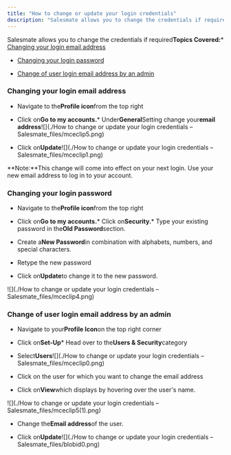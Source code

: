 ```yaml
---
title: "How to change or update your login credentials"
description: "Salesmate allows you to change the credentials if required**Topics Covered:*** [Changing your login email address](https://support.salesmate.io/hc/e..."
---
```


Salesmate allows you to change the credentials if required**Topics Covered:***   [Changing your login email address](https://support.salesmate.io/hc/en-us/articles/115000655089-How-to-change-or-update-your-login-credentials#h_01FJ1WW4H3TV5BCM1DPNHYHSHH)

*   [Changing your login password](https://support.salesmate.io/hc/en-us/articles/115000655089-How-to-change-or-update-your-login-credentials#h_01FJ1WWFGH0T0X395SXR9ZCBXQ)

*   [Change of user login email address by an admin](https://support.salesmate.io/hc/en-us/articles/115000655089-How-to-change-or-update-your-login-credentials#h_01FJ1WWSDWDR5YEM3JSZXMB5R7)




### Changing your login email address


*   Navigate to the**Profile icon**from the top right

*   Click on**Go to my accounts.***   Under**General**Setting change your**email address**![](./How to change or update your login credentials – Salesmate_files/mceclip5.png)


*   Click on**Update**![](./How to change or update your login credentials – Salesmate_files/mceclip1.png)

<Note>
**Note:**This change will come into effect on your next login. Use your new email address to log in to your account.


</Note>


### Changing your login password


*   Navigate to the**Profile icon**from the top right

*   Click on**Go to my accounts.***   Click on**Security.***   Type your existing password in the**Old Password**section.

*   Create a**New Password**in combination with alphabets, numbers, and special characters.

*   Retype the new password

*   Click on**Update**to change it to the new password.

![](./How to change or update your login credentials – Salesmate_files/mceclip4.png)


### Change of user login email address by an admin


*   Navigate to your**Profile Icon**on the top right corner

*   Click on**Set-Up***   Head over to the**Users & Security**category

*   Select**Users**![](./How to change or update your login credentials – Salesmate_files/mceclip0.png)


*   Click on the user for which you want to change the email address

*   Click on**View**which displays by hovering over the user's name.

![](./How to change or update your login credentials – Salesmate_files/mceclip5(1).png)


*   Change the**Email address**of the user.

*   Click on**Update**![](./How to change or update your login credentials – Salesmate_files/blobid0.png)
